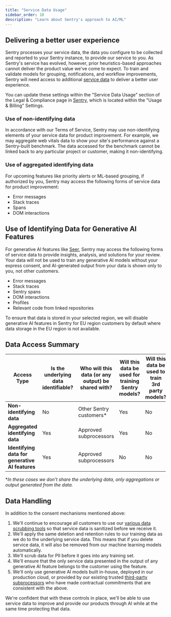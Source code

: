 ```yaml
---
title: "Service Data Usage"
sidebar_order: 10
description: "Learn about Sentry's approach to AI/ML"
---
```


## Delivering a better user experience

Sentry processes your service data, the data you configure to be collected and reported to your Sentry instance, to provide our service to you. As Sentry's service has evolved, however, prior heuristics-based approaches cannot deliver the product value we've come to expect. To train and validate models for grouping, notifications, and workflow improvements, Sentry will need access to additional [service data](https://blog.sentry.io/terms-of-service-update/) to deliver a better user experience.

You can update these settings within the "Service Data Usage" section of the Legal & Compliance page in [Sentry](https://sentry.io/orgredirect/organizations/:orgslug/settings/legal/), which is located within the "Usage & Billing" Settings.

### Use of non-identifying data

In accordance with our Terms of Service, Sentry may use non-identifying elements of your service data for product improvement. For example, we may aggregate web vitals data to show your site's performance against a Sentry-built benchmark. The data accessed for the benchmark cannot be linked back to any particular project or customer, making it non-identifying.

### Use of aggregated identifying data

For upcoming features like priority alerts or ML-based grouping, if authorized by you, Sentry may access the following forms of service data for product improvement:

- Error messages
- Stack traces
- Spans
- DOM interactions

## Use of Identifying Data for Generative AI Features

For generative AI features like [Seer](/product/issues/issue-details/sentry-seer/), Sentry may access the following forms of service data to provide insights, analysis, and solutions for your review. Your data will not be used to train any generative AI models without your express consent, and AI-generated output from your data is shown only to you, not other customers.

- Error messages
- Stack traces
- Sentry spans
- DOM interactions
- Profiles
- Relevant code from linked repositories

To ensure that data is stored in your selected region, we will disable generative AI features in Sentry for EU region customers by default where data storage in the EU region is not available.

## Data Access Summary

| **Access Type**                                 | **Is the underlying data identifiable?** | **Who will this data (or any output) be shared with?** | **Will this data be used for training Sentry models?** | **Will this data be used to train 3rd party models?** |
|-------------------------------------------------|------------------------------------------|--------------------------------------------------------|--------------------------------------------------------|-------------------------------------------------------|
| **Non-identifying data**                        | No                                       | Other Sentry customers*                                | Yes                                                    | No                                                    |
| **Aggregated identifying data**                 | Yes                                      | Approved subprocessors                                 | Yes                                                    | No                                                    |
| **Identifying data for generative AI features** | Yes                                      | Approved subprocessors                                 | No                                                     | No                                                    |

**In these cases we don't share the underlying data, only aggregations or output generated from the data.*

## Data Handling

In addition to the consent mechanisms mentioned above:

1. We'll continue to encourage all customers to use our [various data scrubbing tools](https://docs.sentry.io/product/data-management-settings/scrubbing/) so that service data is sanitized before we receive it.
2. We'll apply the same deletion and retention rules to our training data as we do to the underlying service data. This means that if you delete service data, it will also be removed from our machine learning models automatically.
3. We'll scrub data for PII before it goes into any training set.
4. We'll ensure that the only service data presented in the output of any generative AI feature belongs to the customer using the feature.
5. We'll only use generative AI models built in-house, deployed in our production cloud, or provided by our existing trusted [third-party subprocessors](https://sentry.io/legal/subprocessors/) who have made contractual commitments that are consistent with the above.

We're confident that with these controls in place, we'll be able to use service data to improve and provide our products through AI while at the same time protecting that data.
